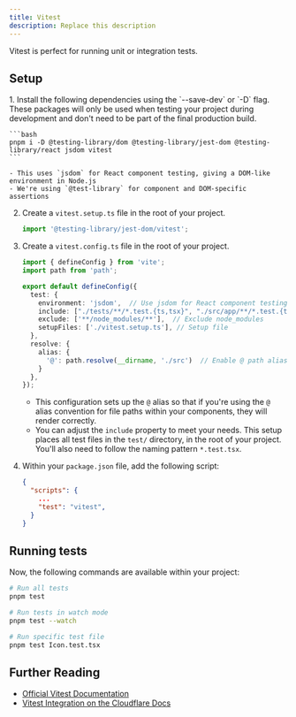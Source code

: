 ```yaml
---
title: Vitest
description: Replace this description
---
```



Vitest is perfect for running unit or integration tests.

## Setup

<Steps>
1. Install the following dependencies using the `--save-dev` or `-D` flag. These packages will only be used when testing your project during development and don't need to be part of the final production build.

    ```bash
    pnpm i -D @testing-library/dom @testing-library/jest-dom @testing-library/react jsdom vitest
    ```

    - This uses `jsdom` for React component testing, giving a DOM-like environment in Node.js
    - We're using `@test-library` for component and DOM-specific assertions

2. Create a `vitest.setup.ts` file in the root of your project.

    ```ts title="/vitest.setup.ts"
    import '@testing-library/jest-dom/vitest';
    ```

3. Create a `vitest.config.ts` file in the root of your project.

    ```ts title="/vitest.config.ts"
    import { defineConfig } from 'vite';
    import path from 'path';

    export default defineConfig({
      test: {
        environment: 'jsdom',  // Use jsdom for React component testing
        include: ["./tests/**/*.test.{ts,tsx}", "./src/app/**/*.test.{ts,tsx}"], // Test file pattern
        exclude: ['**/node_modules/**'],  // Exclude node_modules
        setupFiles: ['./vitest.setup.ts'], // Setup file
      },
      resolve: {
        alias: {
          '@': path.resolve(__dirname, './src')  // Enable @ path alias
        }
      },
    });
    ```

    - This configuration sets up the `@` alias so that if you're using the `@` alias convention for file paths within your components, they will render correctly.
    - You can adjust the `include` property to meet your needs. This setup places all test files in the `test/` directory, in the root of your project. You'll also need to follow the naming pattern `*.test.tsx`.

4. Within your `package.json` file, add the following script:

    ```json package.json
    {
      "scripts": {
        ...
        "test": "vitest",
      }
    }
    ```
</Steps>

## Running tests

Now, the following commands are available within your project:

```bash
# Run all tests
pnpm test

# Run tests in watch mode
pnpm test --watch

# Run specific test file
pnpm test Icon.test.tsx
```

## Further Reading

- [Official Vitest Documentation](https://vitest.dev/)
- [Vitest Integration on the Cloudflare Docs](https://developers.cloudflare.com/workers/testing/vitest-integration/)


